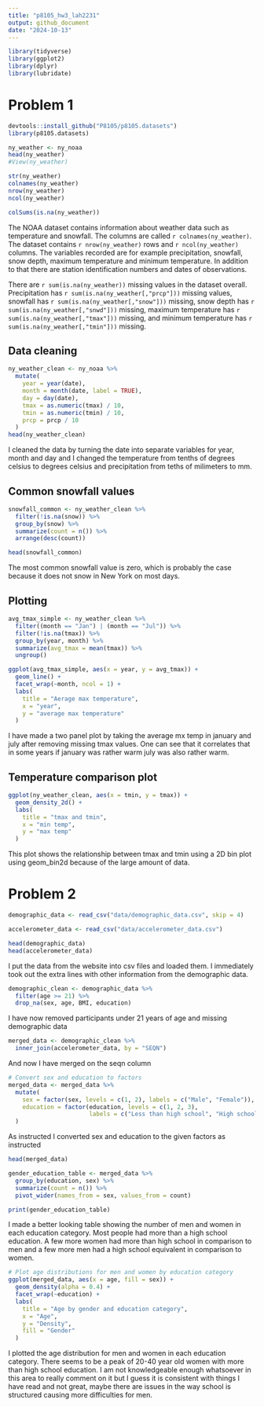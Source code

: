 ```yaml
---
title: "p8105_hw3_lah2231"
output: github_document
date: "2024-10-13"
---
```

```r
library(tidyverse)
library(ggplot2)
library(dplyr)
library(lubridate)
```

# Problem 1

```r
devtools::install_github("P8105/p8105.datasets")
library(p8105.datasets)
```

```r
ny_weather <- ny_noaa
head(ny_weather)
#View(ny_weather)
```
```r
str(ny_weather)
colnames(ny_weather)
nrow(ny_weather)
ncol(ny_weather)
```
```r
colSums(is.na(ny_weather))
```

The NOAA dataset contains information about weather data such as temperature and snowfall. The columns are called `r colnames(ny_weather)`. The dataset contains `r nrow(ny_weather)` rows and `r ncol(ny_weather)` columns. The variables recorded are for example precipitation, snowfall, snow depth, maximum temperature and minimum temperature. In addition to that there are station identification numbers and dates of observations.

There are `r sum(is.na(ny_weather))` missing values in the dataset overall. Precipitation has `r sum(is.na(ny_weather[,"prcp"]))` missing values, snowfall has `r sum(is.na(ny_weather[,"snow"]))` missing, snow depth has `r sum(is.na(ny_weather[,"snwd"]))` missing, maximum temperature has `r sum(is.na(ny_weather[,"tmax"]))` missing, and minimum temperature has `r sum(is.na(ny_weather[,"tmin"]))` missing.

## Data cleaning
```r
ny_weather_clean <- ny_noaa %>%
  mutate(
    year = year(date),
    month = month(date, label = TRUE),
    day = day(date),
    tmax = as.numeric(tmax) / 10,
    tmin = as.numeric(tmin) / 10,
    prcp = prcp / 10
  )
head(ny_weather_clean)
```
I cleaned the data by turning the date into separate variables for year, month and day and I changed the temperature from tenths of degrees celsius to degrees celsius and precipitation from teths of milimeters to mm.

## Common snowfall values
```r
snowfall_common <- ny_weather_clean %>%
  filter(!is.na(snow)) %>% 
  group_by(snow) %>%
  summarize(count = n()) %>%
  arrange(desc(count))

head(snowfall_common)

```
The most common snowfall value is zero, which is probably the case because it does not snow in New York on most days.

## Plotting 
```r
avg_tmax_simple <- ny_weather_clean %>%
  filter((month == "Jan") | (month == "Jul")) %>%
  filter(!is.na(tmax)) %>%
  group_by(year, month) %>%
  summarize(avg_tmax = mean(tmax)) %>%
  ungroup()

ggplot(avg_tmax_simple, aes(x = year, y = avg_tmax)) +
  geom_line() +
  facet_wrap(~month, ncol = 1) +
  labs(
    title = "Aerage max temperature",
    x = "year",
    y = "average max temperature"
  )
```
I have made a two panel plot by taking the average mx temp in january and july after removing missing tmax values. One can see that it correlates that in some years if january was rather warm july was also rather warm.

## Temperature comparison plot
```r
ggplot(ny_weather_clean, aes(x = tmin, y = tmax)) +
  geom_density_2d() +
  labs(
    title = "tmax and tmin",
    x = "min temp",
    y = "max temp"
  )
```

This plot shows the relationship between tmax and tmin using a 2D bin plot using geom_bin2d because of the large amount of data.


# Problem 2

```r
demographic_data <- read_csv("data/demographic_data.csv", skip = 4)

accelerometer_data <- read_csv("data/accelerometer_data.csv")

head(demographic_data)
head(accelerometer_data)
```
I put the data from the website into csv files and loaded them. I immediately took out the extra lines with other information from the demographic data.

```r
demographic_clean <- demographic_data %>%
  filter(age >= 21) %>%
  drop_na(sex, age, BMI, education)
```
I have now removed participants under 21 years of age and missing demographic data

```r
merged_data <- demographic_clean %>%
  inner_join(accelerometer_data, by = "SEQN")
```
And now I have merged on the seqn column

```r
# Convert sex and education to factors
merged_data <- merged_data %>%
  mutate(
    sex = factor(sex, levels = c(1, 2), labels = c("Male", "Female")),
    education = factor(education, levels = c(1, 2, 3), 
                       labels = c("Less than high school", "High school equivalent", "More than high school"))
  )
```
As instructed I converted sex and education to the given factors as instructed

```r
head(merged_data)
```

```r
gender_education_table <- merged_data %>%
  group_by(education, sex) %>%
  summarize(count = n()) %>%
  pivot_wider(names_from = sex, values_from = count)

print(gender_education_table)
```
I made a better looking table showing the number of men and women in each education category. Most people had more than a high school education. A few more women had more than high school in comparison to men and a few more men had a high school equivalent in comparison to women. 

```r
# Plot age distributions for men and women by education category
ggplot(merged_data, aes(x = age, fill = sex)) +
  geom_density(alpha = 0.4) + 
  facet_wrap(~education) +
  labs(
    title = "Age by gender and education category",
    x = "Age",
    y = "Density",
    fill = "Gender"
  )
```
I plotted the age distribution for men and women in each education category. There seems to be a peak of 20-40 year old women with more than high school education. I am not knowledgeable enough whatsoever in this area to really comment on it but I guess it is consistent with things I have read and not great, maybe there are issues in the way school is structured causing more difficulties for men.


























































